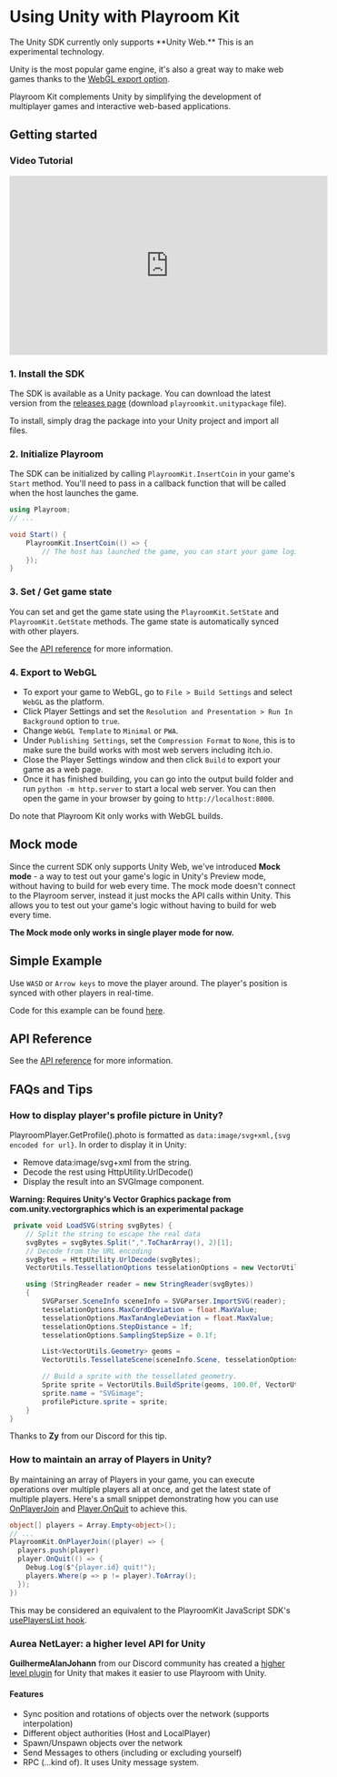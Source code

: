 # Using Unity with Playroom Kit


<Callout type="info" emoji="🧪">
    The Unity SDK currently only supports **Unity Web.** This is an experimental technology.
</Callout>

Unity is the most popular game engine, it's also a great way to make web games thanks to the [WebGL export option](https://docs.unity3d.com/Manual/webgl-building.html). 

Playroom Kit complements Unity by simplifying the development of multiplayer games and interactive web-based applications.

## Getting started

### Video Tutorial

<iframe width="560" height="315" src="https://www.youtube.com/embed/1LXWZmJxlKA?si=nKZOaoiEj_WwXt6X" title="YouTube video player" frameborder="0" allow="accelerometer; autoplay; clipboard-write; encrypted-media; gyroscope; picture-in-picture; web-share" allowfullscreen></iframe>

### 1. Install the SDK
The SDK is available as a Unity package. You can download the latest version from the [releases page](https://github.com/asadm/playroom-unity/releases) (download `playroomkit.unitypackage` file).

To install, simply drag the package into your Unity project and import all files.

### 2. Initialize Playroom
The SDK can be initialized by calling `PlayroomKit.InsertCoin` in your game's `Start` method. You'll need to pass in a callback function that will be called when the host launches the game.

```csharp
using Playroom;
// ...

void Start() {
    PlayroomKit.InsertCoin(() => {
        // The host has launched the game, you can start your game logic here.
    });
}
```

### 3. Set / Get game state
You can set and get the game state using the `PlayroomKit.SetState` and `PlayroomKit.GetState` methods. The game state is automatically synced with other players.

See the [API reference](/apidocs/unity) for more information.

### 4. Export to WebGL

- To export your game to WebGL, go to `File > Build Settings` and select `WebGL` as the platform. 
- Click Player Settings and set the `Resolution and Presentation > Run In Background` option to `true`.
- Change `WebGL Template` to `Minimal` or `PWA`.
- Under `Publishing Settings`, set the `Compression Format` to `None`, this is to make sure the build works with most web servers including itch.io.
- Close the Player Settings window and then click `Build` to export your game as a web page.
- Once it has finished building, you can go into the output build folder and run `python -m http.server` to start a local web server. You can then open the game in your browser by going to `http://localhost:8000`.

Do note that Playroom Kit only works with WebGL builds. 

## Mock mode
Since the current SDK only supports Unity Web, we've introduced **Mock mode** - a way to test out your game's logic in Unity's Preview mode, without having to build for web every time.
The mock mode doesn't connect to the Playroom server, instead it just mocks the API calls within Unity. This allows you to test out your game's logic without having to build for web every time.

**The Mock mode only works in single player mode for now.**

## Simple Example

Use `WASD` or `Arrow keys` to move the player around. The player's position is synced with other players in real-time.

Code for this example can be found [here]( https://github.com/asadm/playroom-docs/tree/main/examples/unity-hello-world).

<Preview src="/demos/unity/index.html" newWindow />

## API Reference

See the [API reference](/apidocs/unity) for more information.

## FAQs and Tips

### How to display player's profile picture in Unity?
PlayroomPlayer.GetProfile().photo is formatted as `data:image/svg+xml,{svg encoded for url}`. In order to display it in Unity:
- Remove data:image/svg+xml from the string.
- Decode the rest using HttpUtility.UrlDecode()
- Display the result into an SVGImage component.

**Warning: Requires Unity's Vector Graphics package from com.unity.vectorgraphics which is an experimental package**

```csharp
 private void LoadSVG(string svgBytes) {
    // Split the string to escape the real data
    svgBytes = svgBytes.Split(",".ToCharArray(), 2)[1];
    // Decode from the URL encoding
    svgBytes = HttpUtility.UrlDecode(svgBytes);
    VectorUtils.TessellationOptions tesselationOptions = new VectorUtils.TessellationOptions();

    using (StringReader reader = new StringReader(svgBytes))
    {
        SVGParser.SceneInfo sceneInfo = SVGParser.ImportSVG(reader);
        tesselationOptions.MaxCordDeviation = float.MaxValue;
        tesselationOptions.MaxTanAngleDeviation = float.MaxValue;
        tesselationOptions.StepDistance = 1f;
        tesselationOptions.SamplingStepSize = 0.1f;

        List<VectorUtils.Geometry> geoms =
        VectorUtils.TessellateScene(sceneInfo.Scene, tesselationOptions);

        // Build a sprite with the tessellated geometry.
        Sprite sprite = VectorUtils.BuildSprite(geoms, 100.0f, VectorUtils.Alignment.Center, Vector2.zero, 128, true);
        sprite.name = "SVGimage";
        profilePicture.sprite = sprite;
    }
}
```

Thanks to **Zy** from our Discord for this tip.

### How to maintain an array of Players in Unity?
By maintaining an array of Players in your game, you can execute operations over multiple players all at once, and get the latest state of multiple players.
Here's a small snippet demonstrating how you can use [OnPlayerJoin](https://docs.joinplayroom.com/apidocs/unity#onplayerjoincallback) and [Player.OnQuit](https://docs.joinplayroom.com/apidocs/unity#onquitcallback) to achieve this.

```csharp
object[] players = Array.Empty<object>();
// ...
PlayroomKit.OnPlayerJoin((player) => {
  players.push(player)
  player.OnQuit(() => {
    Debug.Log($"{player.id} quit!");
    players.Where(p => p != player).ToArray();
  });
})
```

This may be considered an equivalent to the PlayroomKit JavaScript SDK's [usePlayersList hook](https://docs.joinplayroom.com/apidocs/react#useplayerslisttriggeronplayerstatechange-boolean).

### Aurea NetLayer: a higher level API for Unity

**GuilhermeAlanJohann** from our Discord community has created a [higher level plugin](https://gitlab.com/PCista/com.aurea.packages.netlayer) for Unity that makes it easier to use Playroom with Unity.


#### Features
- Sync position and rotations of objects over the network (supports interpolation)
- Different object authorities (Host and LocalPlayer)
- Spawn/Unspawn objects over the network
- Send Messages to others (including or excluding yourself)
- RPC (...kind of). It uses Unity message system.

